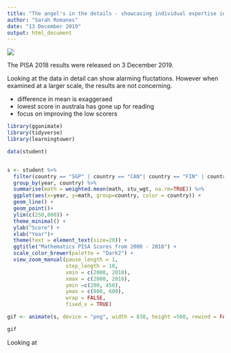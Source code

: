 ```yaml
---
title: "The angel's in the details - showcasing individual expertise in Australian PISA results"
author: "Sarah Romanes"
date: "13 December 2019"
output: html_document
---
```


![](figures/many_fish.jpg)

The PISA 2018 results were released on 3 December 2019. 


Looking at the data in detail can show alarming fluctations. However when examined at a larger scale, the results are not concerning.

- difference in mean is exaggeraed
- lowest score in australa has gone up for reading
- focus on improving the low scorers


```r
library(gganimate)
library(tidyverse)
library(learningtower)

data(student)


s <- student %>% 
  filter(country == "SGP" | country == "CAN"| country == "FIN" | country == "NZL" | country == "USA" | country == "JPN" | country == "GBR" | country == "AUS") %>% 
  group_by(year, country) %>%
  summarise(math = weighted.mean(math, stu_wgt, na.rm=TRUE)) %>%
  ggplot(aes(x=year, y=math, group=country, color = country)) + 
  geom_line() +
  geom_point()+
  ylim(c(250,800)) + 
  theme_minimal() +
  ylab("Score") +
  xlab("Year")+
  theme(text = element_text(size=20)) +
  ggtitle("Mathematics PISA Scores from 2000 - 2018") +
  scale_color_brewer(palette = "Dark2") +
  view_zoom_manual(pause_length = 1,
                   step_length = 10, 
                   xmin = c(2000, 2018),
                   xmax = c(2000, 2018),
                   ymin =c(200, 450),
                   ymax = c(800, 600),
                   wrap = FALSE,
                   fixed_x = TRUE)

gif <- animate(s, device = "png", width = 830, height =500, rewind = FALSE, type = "cairo", detail = 3)

gif

```

Looking at 
